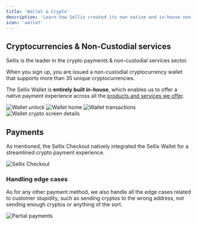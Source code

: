 ```yaml
---
title: 'Wallet & Crypto'
description: 'Learn how Sellix created its own native and in-house non-custodial cryptocurrency wallet, enabling merchants to accept 30+ cryptos whilst maintaining their privacy'
icon: 'wallet'
---
```


## Cryptocurrencies & Non-Custodial services

Sellix is the leader in the crypto payments & non-custodial services sector.

When you sign up, you are issued a non-custodial cryptocurrency wallet that supports more than 35 unique cryptocurrencies.

The Sellix Wallet is **entirely built in-house**, which enables us to offer a native payment experience across all the [products and services we offer](/introduction#browse-by-product).

<AccordionGroup>
  <Accordion title="Unlock Wallet" icon="lock-open">
    <img
      className="block"
      src="https://cdn.sellix.io/static/documentation/images/wallet/unlock.png"
      alt="Wallet unlock"
    />
  </Accordion>

  <Accordion title="Wallet Home" icon="wallet">
    <img
      className="block"
      src="https://cdn.sellix.io/static/documentation/images/wallet/home.png"
      alt="Wallet home"
    />
  </Accordion>

  <Accordion title="Transactions" icon="bars-staggered">
    <img
      className="block"
      src="https://cdn.sellix.io/static/documentation/images/wallet/transactions.png"
      alt="Wallet transactions"
    />
  </Accordion>

  <Accordion title="Crypto Details" icon="bitcoin">
    <img
      className="block"
      src="https://cdn.sellix.io/static/documentation/images/wallet/crypto-info.png"
      alt="Wallet crypto screen details"
    />
  </Accordion>
</AccordionGroup>

## Payments

As mentioned, the Sellix Checkout natively integrated the Sellix Wallet for a streamlined crypto payment experience.

<img
  className="block"
  src="https://cdn.sellix.io/static/documentation/images/wallet/ripple-checkout.png"
  alt="Sellix Checkout"
/>

### Handling edge cases

As for any other payment method, we also handle all the edge cases related to customer stupidity, such as sending cryptos to the wrong address, not sending enough cryptos or anything of the sort.

<img
  className="block"
  src="https://cdn.sellix.io/static/documentation/images/wallet/partial.png"
  alt="Partial payments"
/>
